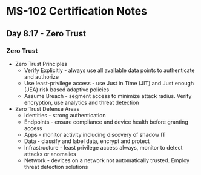 # MS-102 Certification Notes
## Day 8.17 - Zero Trust

### Zero Trust
* Zero Trust Principles
	* Verify Explicitly - always use all available data points to authenticate and authorize
	* Use least-privilege access - use Just in Time (JIT) and Just enough (JEA) risk based adaptive policies
	* Assume Breach - segment access to minimize attack radius. Verify encryption, use analytics and threat detection
* Zero Trust Defense Areas
	* Identities - strong authentication
	* Endpoints - ensure compliance and device health before granting access
	* Apps - monitor activity including discovery of shadow IT
	* Data - classify and label data, encrypt and protect
	* Infrastructure - least privilege access always, monitor to detect attacks or anomalies
	* Network - devices on a network not automatically trusted. Employ threat detection solutions